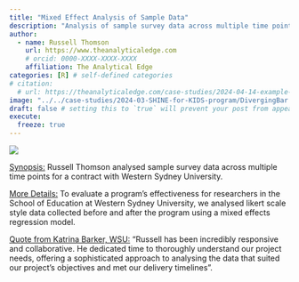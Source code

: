 ```yaml
---
title: "Mixed Effect Analysis of Sample Data"
description: "Analysis of sample survey data across multiple time points"
author:
  - name: Russell Thomson
    url: https://www.theanalyticaledge.com
    # orcid: 0000-XXXX-XXXX-XXXX
    affiliation: The Analytical Edge
categories: [R] # self-defined categories
# citation: 
  # url: https://theanalyticaledge.com/case-studies/2024-04-14-example-case-study/ 
image: "../../case-studies/2024-03-SHINE-for-KIDS-program/DivergingBar.jpg"
draft: false # setting this to `true` will prevent your post from appearing on your listing page until you're ready!
execute: 
  freeze: true
---
```


![](DivergingBar.jpg)

[Synopsis:]{.underline} Russell Thomson analysed sample survey data across multiple time points for a contract with Western Sydney University.

[More Details:]{.underline} To evaluate a program’s effectiveness for researchers in the School of Education at Western Sydney University, we analysed likert scale style data collected before and after the program using a mixed effects regression model.

[Quote from Katrina Barker, WSU:]{.underline} “Russell has been incredibly responsive and collaborative. He dedicated time to thoroughly understand our project needs, offering a sophisticated approach to analysing the data that suited our project’s objectives and met our delivery timelines”.
